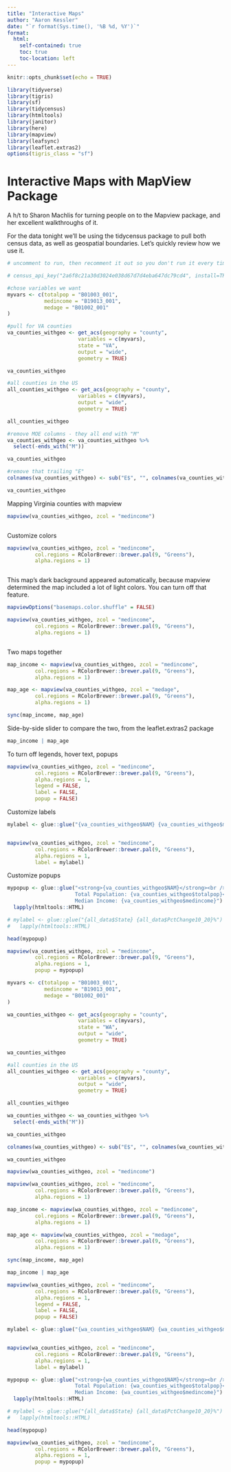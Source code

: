 ```yaml
---
title: "Interactive Maps"
author: "Aaron Kessler"
date: "`r format(Sys.time(), '%B %d, %Y')`"
format:
  html:
    self-contained: true
    toc: true
    toc-location: left
---
```


```r
knitr::opts_chunk$set(echo = TRUE)

library(tidyverse)
library(tigris)
library(sf)
library(tidycensus)
library(htmltools)
library(janitor)
library(here)
library(mapview)
library(leafsync)
library(leaflet.extras2)
options(tigris_class = "sf")


```

# Interactive Maps with MapView Package

A h/t to Sharon Machlis for turning people on to the Mapview package, and her excellent walkthroughs of it.

For the data tonight we'll be using the tidycensus package to pull both census data, as well as geospatial boundaries. Let's quickly review how we use it.

```r

# uncomment to run, then recomment it out so you don't run it every time

# census_api_key("2a6f8c21a30d3024e038d67d7d4eba647dc79cd4", install=TRUE)


```

```r
#chose variables we want
myvars <- c(totalpop = "B01003_001",
            medincome = "B19013_001",
            medage = "B01002_001"
)
```

```r
#pull for VA counties
va_counties_withgeo <- get_acs(geography = "county",
                       variables = c(myvars),
                       state = "VA",
                       output = "wide",
                       geometry = TRUE)

va_counties_withgeo
```

```r
#all counties in the US
all_counties_withgeo <- get_acs(geography = "county",
                       variables = c(myvars),
                       output = "wide",
                       geometry = TRUE)

all_counties_withgeo
```

```r
#remove MOE columns - they all end with "M"
va_counties_withgeo <- va_counties_withgeo %>%
  select(-ends_with("M"))

va_counties_withgeo
```

```r
#remove that trailing "E"
colnames(va_counties_withgeo) <- sub("E$", "", colnames(va_counties_withgeo)) # $ means end of string only

va_counties_withgeo
```

Mapping Virginia counties with mapview

```r

mapview(va_counties_withgeo, zcol = "medincome")



```

Customize colors

```r

mapview(va_counties_withgeo, zcol = "medincome", 
         col.regions = RColorBrewer::brewer.pal(9, "Greens"), 
         alpha.regions = 1)



```

This map's dark background appeared automatically, because mapview determined the map included a lot of light colors. You can turn off that feature.

```r

mapviewOptions("basemaps.color.shuffle" = FALSE)


```

```r

mapview(va_counties_withgeo, zcol = "medincome", 
         col.regions = RColorBrewer::brewer.pal(9, "Greens"), 
         alpha.regions = 1)



```

Two maps together

```r

map_income <- mapview(va_counties_withgeo, zcol = "medincome", 
         col.regions = RColorBrewer::brewer.pal(9, "Greens"), 
         alpha.regions = 1)

map_age <- mapview(va_counties_withgeo, zcol = "medage", 
         col.regions = RColorBrewer::brewer.pal(9, "Greens"), 
         alpha.regions = 1)


```

```r

sync(map_income, map_age)


```

Side-by-side slider to compare the two, from the leaflet.extras2 package

```r

map_income | map_age


```

To turn off legends, hover text, popups

```r

mapview(va_counties_withgeo, zcol = "medincome", 
         col.regions = RColorBrewer::brewer.pal(9, "Greens"), 
         alpha.regions = 1,
         legend = FALSE, 
         label = FALSE, 
         popup = FALSE)


```

Customize labels

```r

mylabel <- glue::glue("{va_counties_withgeo$NAM} {va_counties_withgeo$medincome}")


mapview(va_counties_withgeo, zcol = "medincome", 
         col.regions = RColorBrewer::brewer.pal(9, "Greens"), 
         alpha.regions = 1,
         label = mylabel)

```

Customize popups

```r
mypopup <- glue::glue("<strong>{va_counties_withgeo$NAM}</strong><br />
                      Total Population: {va_counties_withgeo$totalpop}<br />
                      Median Income: {va_counties_withgeo$medincome}") %>% 
  lapply(htmltools::HTML)

# mylabel <- glue::glue("{all_data$State} {all_data$PctChange10_20}%") %>%
#   lapply(htmltools::HTML)

```

```r

head(mypopup)

```

```r

mapview(va_counties_withgeo, zcol = "medincome", 
         col.regions = RColorBrewer::brewer.pal(9, "Greens"), 
         alpha.regions = 1,
         popup = mypopup)

```

```r
myvars <- c(totalpop = "B01003_001",
            medincome = "B19013_001",
            medage = "B01002_001"
)


```

```r
wa_counties_withgeo <- get_acs(geography = "county",
                       variables = c(myvars),
                       state = "WA",
                       output = "wide",
                       geometry = TRUE)

wa_counties_withgeo


```

```r
#all counties in the US
all_counties_withgeo <- get_acs(geography = "county",
                       variables = c(myvars),
                       output = "wide",
                       geometry = TRUE)

all_counties_withgeo
```

```r
wa_counties_withgeo <- wa_counties_withgeo %>%
  select(-ends_with("M"))

wa_counties_withgeo
```

```r
colnames(wa_counties_withgeo) <- sub("E$", "", colnames(wa_counties_withgeo)) # $ means end of string only

wa_counties_withgeo
```

```r
mapview(wa_counties_withgeo, zcol = "medincome")
```

```r
mapview(wa_counties_withgeo, zcol = "medincome", 
         col.regions = RColorBrewer::brewer.pal(9, "Greens"), 
         alpha.regions = 1)
```

```r
map_income <- mapview(wa_counties_withgeo, zcol = "medincome", 
         col.regions = RColorBrewer::brewer.pal(9, "Greens"), 
         alpha.regions = 1)

map_age <- mapview(wa_counties_withgeo, zcol = "medage", 
         col.regions = RColorBrewer::brewer.pal(9, "Greens"), 
         alpha.regions = 1)
```

```r
sync(map_income, map_age)
```

```r
map_income | map_age
```

```r
mapview(wa_counties_withgeo, zcol = "medincome", 
         col.regions = RColorBrewer::brewer.pal(9, "Greens"), 
         alpha.regions = 1,
         legend = FALSE, 
         label = FALSE, 
         popup = FALSE)
```

```r
mylabel <- glue::glue("{wa_counties_withgeo$NAM} {wa_counties_withgeo$medincome}")


mapview(wa_counties_withgeo, zcol = "medincome", 
         col.regions = RColorBrewer::brewer.pal(9, "Greens"), 
         alpha.regions = 1,
         label = mylabel)
```

```r
mypopup <- glue::glue("<strong>{wa_counties_withgeo$NAM}</strong><br />
                      Total Population: {wa_counties_withgeo$totalpop}<br />
                      Median Income: {wa_counties_withgeo$medincome}") %>% 
  lapply(htmltools::HTML)

# mylabel <- glue::glue("{all_data$State} {all_data$PctChange10_20}%") %>%
#   lapply(htmltools::HTML)
```

```r
head(mypopup)
```

```r
mapview(wa_counties_withgeo, zcol = "medincome", 
         col.regions = RColorBrewer::brewer.pal(9, "Greens"), 
         alpha.regions = 1,
         popup = mypopup)
```
